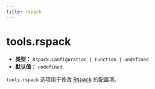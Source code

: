 ```yaml
---
title: rspack
---
```


# tools.rspack

- **类型：** `Rspack.Configuration | Function | undefined`
- **默认值：** `undefined`

`tools.rspack` 选项用于修改 [Rspack](https://rspack.rs/) 的配置项。


<RsbuildConfig configName="tools.rspack" />
